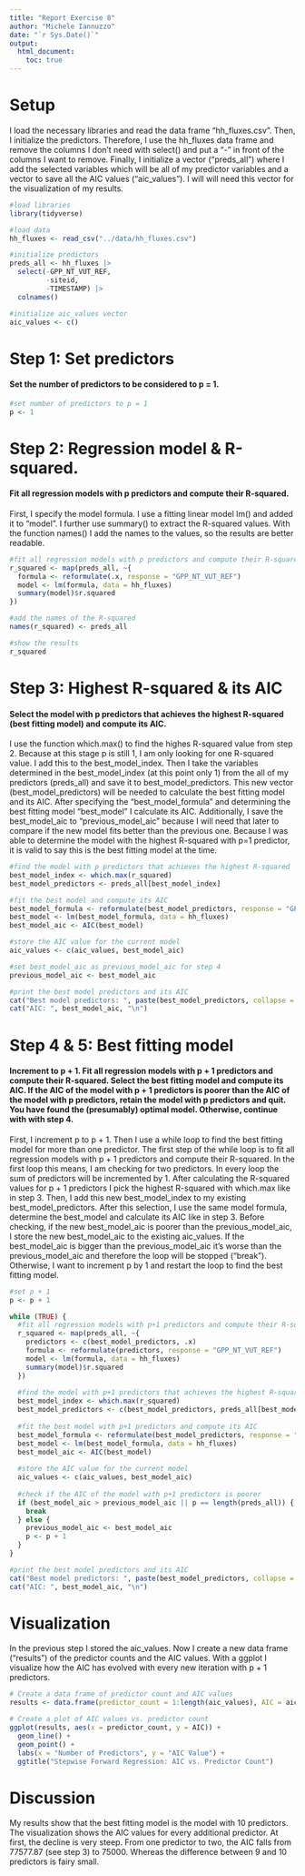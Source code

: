 ```yaml
---
title: "Report Exercise 8"
author: "Michele Iannuzzo"
date: "`r Sys.Date()`"
output: 
  html_document:
    toc: true
---
```

# Setup

I load the necessary libraries and read the data frame "hh_fluxes.csv".
Then, I initialize the predictors. Therefore, I use the hh_fluxes data frame and remove the columns I don't need with select() and put a "-" in front of the columns I want to remove.
Finally, I initialize a vector ("preds_all") where I add the selected variables which will be all of my predictor variables and a vector to save all the AIC values ("aic_values"). I will will need this vector for the visualization of my results.

```r
#load libraries
library(tidyverse)

#load data
hh_fluxes <- read_csv("../data/hh_fluxes.csv")

#initialize predictors
preds_all <- hh_fluxes |>
  select(-GPP_NT_VUT_REF,
         -siteid,
         -TIMESTAMP) |>
  colnames()

#initialize aic_values vector
aic_values <- c()
```

# Step 1: Set predictors
#### Set the number of predictors to be considered to p = 1.
```r
#set number of predictors to p = 1
p <- 1
```

# Step 2: Regression model & R-squared.
#### Fit all regression models with p predictors and compute their R-squared.

First, I specify the model formula. I use a fitting linear model lm() and added it to "model". I further use summary() to extract the R-squared values.
With the function names() I add the names to the values, so the results are better readable.
```r
#fit all regression models with p predictors and compute their R-squared
r_squared <- map(preds_all, ~{
  formula <- reformulate(.x, response = "GPP_NT_VUT_REF")
  model <- lm(formula, data = hh_fluxes)
  summary(model)$r.squared
})

#add the names of the R-squared
names(r_squared) <- preds_all

#show the results
r_squared

```

# Step 3: Highest R-squared & its AIC
#### Select the model with p predictors that achieves the highest R-squared (best fitting model) and compute its AIC.

I use the function which.max() to find the highes R-squared value from step 2. Because at this stage p is still 1, I am only looking for one R-squared value. I add this to the best_model_index. Then I take the variables determined in the best_model_index (at this point only 1) from the all of my predictors (preds_all) and save it to best_model_predictors. This new vector (best_model_predictors) will be needed to calculate the best fitting model and its AIC.
After specifying the "best_model_formula" and determining the best fitting model "best_model" I calculate its AIC.
Additionally, I save the best_model_aic to "previous_model_aic" because I will need that later to compare if the new model fits better than the previous one. Because I was able to determine the model with the highest R-squared with p=1 predictor, it is valid to say this is the best fitting model at the time.
```r
#find the model with p predictors that achieves the highest R-squared
best_model_index <- which.max(r_squared)
best_model_predictors <- preds_all[best_model_index]

#fit the best model and compute its AIC
best_model_formula <- reformulate(best_model_predictors, response = "GPP_NT_VUT_REF")
best_model <- lm(best_model_formula, data = hh_fluxes)
best_model_aic <- AIC(best_model)

#store the AIC value for the current model
aic_values <- c(aic_values, best_model_aic)

#set best_model_aic as previous_model_aic for step 4
previous_model_aic <- best_model_aic

#print the best model predictors and its AIC
cat("Best model predictors: ", paste(best_model_predictors, collapse = ", "), "\n")
cat("AIC: ", best_model_aic, "\n")
```

# Step 4 & 5: Best fitting model
#### Increment to p + 1. Fit all regression models with p + 1 predictors and compute their R-squared. Select the best fitting model and compute its AIC. If the AIC of the model with p + 1 predictors is poorer than the AIC of the model with p predictors, retain the model with p predictors and quit. You have found the (presumably) optimal model. Otherwise, continue with with step 4.

First, I increment p to p + 1. Then I use a while loop to find the best fitting model for more than one predictor.
The first step of the while loop is to fit all regression models with p + 1 predictors and compute their R-squared. In the first loop this means, I am checking for two predictors. In every loop the sum of predictors will be incremented by 1. After calculating the R-squared values for p + 1 predictors I pick the highest R-squared with which.max like in step 3. Then, I add this new best_model_index to my existing best_model_predictors.
After this selection, I use the same model formula, determine the best_model and calculate its AIC like in step 3.
Before checking, if the new best_model_aic is poorer than the previous_model_aic, I store the new best_model_aic to the existing aic_values. If the best_model_aic is bigger than the previous_model_aic it's worse than the previous_model_aic and therefore the loop will be stopped ("break"). Otherwise, I want to increment p by 1 and restart the loop to find the best fitting model.
```r
#set p + 1
p <- p + 1

while (TRUE) {
  #fit all regression models with p+1 predictors and compute their R-squared
  r_squared <- map(preds_all, ~{
    predictors <- c(best_model_predictors, .x)
    formula <- reformulate(predictors, response = "GPP_NT_VUT_REF")
    model <- lm(formula, data = hh_fluxes)
    summary(model)$r.squared
  })
  
  #find the model with p+1 predictors that achieves the highest R-squared
  best_model_index <- which.max(r_squared)
  best_model_predictors <- c(best_model_predictors, preds_all[best_model_index])
  
  #fit the best model with p+1 predictors and compute its AIC
  best_model_formula <- reformulate(best_model_predictors, response = "GPP_NT_VUT_REF")
  best_model <- lm(best_model_formula, data = hh_fluxes)
  best_model_aic <- AIC(best_model)
  
  #store the AIC value for the current model
  aic_values <- c(aic_values, best_model_aic)
  
  #check if the AIC of the model with p+1 predictors is poorer
  if (best_model_aic > previous_model_aic || p == length(preds_all)) {
    break
  } else {
    previous_model_aic <- best_model_aic
    p <- p + 1
  }
}

#print the best model predictors and its AIC
cat("Best model predictors: ", paste(best_model_predictors, collapse = ", "), "\n")
cat("AIC: ", best_model_aic, "\n")

```

# Visualization

In the previous step I stored the aic_values. Now I create a new data frame ("results") of the predictor counts and the AIC values. With a ggplot I visualize how the AIC has evolved with every new iteration with p + 1 predictors.
```r
# Create a data frame of predictor count and AIC values
results <- data.frame(predictor_count = 1:length(aic_values), AIC = aic_values)

# Create a plot of AIC values vs. predictor count
ggplot(results, aes(x = predictor_count, y = AIC)) +
  geom_line() +
  geom_point() +
  labs(x = "Number of Predictors", y = "AIC Value") +
  ggtitle("Stepwise Forward Regression: AIC vs. Predictor Count")
```


# Discussion

My results show that the best fitting model is the model with 10 predictors. The visualization shows the AIC values for every additional predictor. At first, the decline is very steep. From one predictor to two, the AIC falls from 77577.87 (see step 3) to 75000. Whereas the difference between 9 and 10 predictors is fairy small.

